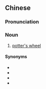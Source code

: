 {{also|拉坯轮}}
==Chinese==
{{zh-forms|s=拉坯轮}}

===Pronunciation===
{{zh-pron
|m=lāpīlún
|cat=n
}}

===Noun===
{{zh-noun}}

# [[potter's wheel]]

====Synonyms====
* {{zh-l|鈞}}
* {{zh-l|陶工旋盤}}
* {{zh-l|陶鈞}}
* {{zh-l|陶輪}}